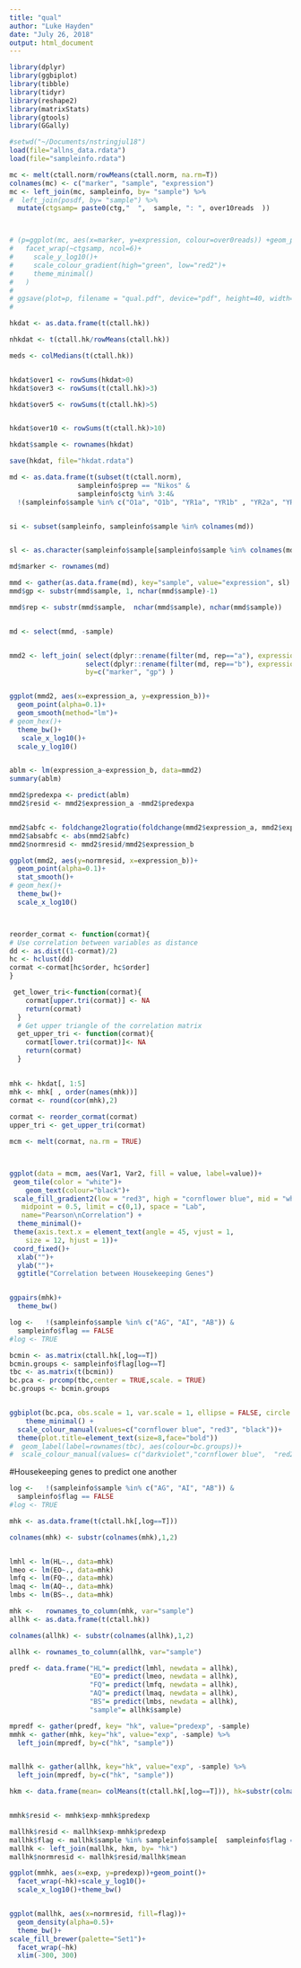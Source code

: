 ```yaml
---
title: "qual"
author: "Luke Hayden"
date: "July 26, 2018"
output: html_document
---
```




```r
library(dplyr)
library(ggbiplot)
library(tibble)
library(tidyr)
library(reshape2)
library(matrixStats)
library(gtools)
library(GGally)
```




```r
#setwd("~/Documents/nstringjul18")
load(file="allns_data.rdata")
load(file="sampleinfo.rdata")
````



```r


mc <- melt(ctall.norm/rowMeans(ctall.norm, na.rm=T))
colnames(mc) <- c("marker", "sample", "expression")
mc <- left_join(mc, sampleinfo, by= "sample") %>%
#  left_join(posdf, by= "sample") %>%
  mutate(ctgsamp= paste0(ctg,"  ",  sample, ": ", over10reads  ))



# (p=ggplot(mc, aes(x=marker, y=expression, colour=over0reads)) +geom_point() +
#   facet_wrap(~ctgsamp, ncol=6)+
#     scale_y_log10()+
#     scale_colour_gradient(high="green", low="red2")+
#     theme_minimal()
#   )
#   
# ggsave(plot=p, filename = "qual.pdf", device="pdf", height=40, width=6, limitsize = F)
#   

````

```r
hkdat <- as.data.frame(t(ctall.hk))

nhkdat <- t(ctall.hk/rowMeans(ctall.hk))

meds <- colMedians(t(ctall.hk))


hkdat$over1 <- rowSums(hkdat>0)
hkdat$over3 <- rowSums(t(ctall.hk)>3)

hkdat$over5 <- rowSums(t(ctall.hk)>5)


hkdat$over10 <- rowSums(t(ctall.hk)>10)

hkdat$sample <- rownames(hkdat)

````



```r
save(hkdat, file="hkdat.rdata")

````



```r


md <- as.data.frame(t(subset(t(ctall.norm), 
                 sampleinfo$prep == "Nikos" & 
                 sampleinfo$ctg %in% 3:4&
  !(sampleinfo$sample %in% c("O1a", "O1b", "YR1a", "YR1b" , "YR2a", "YR2b")))))


si <- subset(sampleinfo, sampleinfo$sample %in% colnames(md))


sl <- as.character(sampleinfo$sample[sampleinfo$sample %in% colnames(md)])

md$marker <- rownames(md)

mmd <- gather(as.data.frame(md), key="sample", value="expression", sl) 
mmd$gp <- substr(mmd$sample, 1, nchar(mmd$sample)-1)

mmd$rep <- substr(mmd$sample,  nchar(mmd$sample), nchar(mmd$sample))


md <- select(mmd, -sample) 


mmd2 <- left_join( select(dplyr::rename(filter(md, rep=="a"), expression_a =expression), -rep),
                   select(dplyr::rename(filter(md, rep=="b"), expression_b =expression), -rep),
                   by=c("marker", "gp") )


ggplot(mmd2, aes(x=expression_a, y=expression_b))+
  geom_point(alpha=0.1)+
  geom_smooth(method="lm")+
# geom_hex()+
  theme_bw()+
   scale_x_log10()+
  scale_y_log10()


ablm <- lm(expression_a~expression_b, data=mmd2)
summary(ablm)

mmd2$predexpa <- predict(ablm)
mmd2$resid <- mmd2$expression_a -mmd2$predexpa


mmd2$abfc <- foldchange2logratio(foldchange(mmd2$expression_a, mmd2$expression_b))
mmd2$absabfc <- abs(mmd2$abfc)
mmd2$normresid <- mmd2$resid/mmd2$expression_b

ggplot(mmd2, aes(y=normresid, x=expression_b))+
  geom_point(alpha=0.1)+
  stat_smooth()+
# geom_hex()+
  theme_bw()+
  scale_x_log10()




````




```r
reorder_cormat <- function(cormat){
# Use correlation between variables as distance
dd <- as.dist((1-cormat)/2)
hc <- hclust(dd)
cormat <-cormat[hc$order, hc$order]
}

 get_lower_tri<-function(cormat){
    cormat[upper.tri(cormat)] <- NA
    return(cormat)
  }
  # Get upper triangle of the correlation matrix
  get_upper_tri <- function(cormat){
    cormat[lower.tri(cormat)]<- NA
    return(cormat)
  }
  

mhk <- hkdat[, 1:5]
mhk <- mhk[ , order(names(mhk))]
cormat <- round(cor(mhk),2)  
  
cormat <- reorder_cormat(cormat)
upper_tri <- get_upper_tri(cormat)

mcm <- melt(cormat, na.rm = TRUE)



ggplot(data = mcm, aes(Var1, Var2, fill = value, label=value))+
 geom_tile(color = "white")+
    geom_text(colour="black")+
 scale_fill_gradient2(low = "red3", high = "cornflower blue", mid = "white", 
   midpoint = 0.5, limit = c(0,1), space = "Lab", 
   name="Pearson\nCorrelation") +
  theme_minimal()+ 
 theme(axis.text.x = element_text(angle = 45, vjust = 1, 
    size = 12, hjust = 1))+
 coord_fixed()+
  xlab("")+
  ylab("")+
  ggtitle("Correlation between Housekeeping Genes")



````



```r
ggpairs(mhk)+
  theme_bw()


````

```r


log <-   !(sampleinfo$sample %in% c("AG", "AI", "AB")) &
  sampleinfo$flag == FALSE
#log <- TRUE

bcmin <- as.matrix(ctall.hk[,log==T])
bcmin.groups <- sampleinfo$flag[log==T]
tbc <- as.matrix(t(bcmin))
bc.pca <- prcomp(tbc,center = TRUE,scale. = TRUE) 
bc.groups <- bcmin.groups


ggbiplot(bc.pca, obs.scale = 1, var.scale = 1, ellipse = FALSE, circle = TRUE, var.axes=T, labels=rownames(tbc), groups=bc.groups)+ggtitle("PCA")+
    theme_minimal() +
  scale_colour_manual(values=c("cornflower blue", "red3", "black"))+
  theme(plot.title=element_text(size=8,face="bold"))
#  geom_label(label=rownames(tbc), aes(colour=bc.groups))+
#  scale_colour_manual(values= c("darkviolet","cornflower blue",  "red2"))


```

#Housekeeping genes to predict one another

```r


log <-   !(sampleinfo$sample %in% c("AG", "AI", "AB")) &
  sampleinfo$flag == FALSE
#log <- TRUE

mhk <- as.data.frame(t(ctall.hk[,log==T])) 

colnames(mhk) <- substr(colnames(mhk),1,2)


lmhl <- lm(HL~., data=mhk)
lmeo <- lm(EO~., data=mhk)
lmfq <- lm(FQ~., data=mhk)
lmaq <- lm(AQ~., data=mhk)
lmbs <- lm(BS~., data=mhk)

mhk <-   rownames_to_column(mhk, var="sample")
allhk <- as.data.frame(t(ctall.hk)) 

colnames(allhk) <- substr(colnames(allhk),1,2)

allhk <- rownames_to_column(allhk, var="sample")

predf <- data.frame("HL"= predict(lmhl, newdata = allhk), 
                    "EO"= predict(lmeo, newdata = allhk),
                    "FQ"= predict(lmfq, newdata = allhk),
                    "AQ"= predict(lmaq, newdata = allhk),
                    "BS"= predict(lmbs, newdata = allhk), 
                    "sample"= allhk$sample) 

mpredf <- gather(predf, key= "hk", value="predexp", -sample)
mmhk <- gather(mhk, key="hk", value="exp", -sample) %>%
  left_join(mpredf, by=c("hk", "sample"))


mallhk <- gather(allhk, key="hk", value="exp", -sample) %>%
  left_join(mpredf, by=c("hk", "sample"))

hkm <- data.frame(mean= colMeans(t(ctall.hk[,log==T])), hk=substr(colnames(t(ctall.hk[,log==T])),1,2))


mmhk$resid <- mmhk$exp-mmhk$predexp

mallhk$resid <- mallhk$exp-mmhk$predexp
mallhk$flag <- mallhk$sample %in% sampleinfo$sample[  sampleinfo$flag == T]
mallhk <- left_join(mallhk, hkm, by= "hk")
mallhk$normresid <- mallhk$resid/mallhk$mean

ggplot(mmhk, aes(x=exp, y=predexp))+geom_point()+
  facet_wrap(~hk)+scale_y_log10()+
  scale_x_log10()+theme_bw()


ggplot(mallhk, aes(x=normresid, fill=flag))+
  geom_density(alpha=0.5)+
  theme_bw()+
scale_fill_brewer(palette="Set1")+
  facet_wrap(~hk)
  xlim(-300, 300)

````
